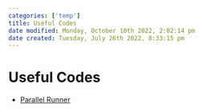 ```yaml
---
categories: ['temp']
title: Useful Codes
date modified: Monday, October 10th 2022, 2:02:14 pm
date created: Tuesday, July 26th 2022, 8:33:15 pm
---
```


# Useful Codes
- [Parallel Runner](Parallel%20Runner.qmd)



